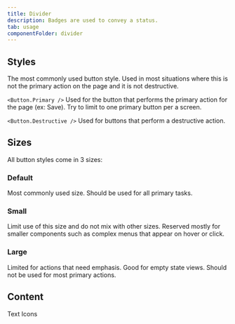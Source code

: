```yaml
---
title: Divider
description: Badges are used to convey a status.
tab: usage
componentFolder: divider
---
```



## Styles

The most commonly used button style. Used in most situations where this is not the primary action on the page and it is not destructive.

`<Button.Primary />`
Used for the button that performs the primary action for the page (ex: Save). Try to limit to one primary button per a screen.

`<Button.Destructive />`
Used for buttons that perform a destructive action.

## Sizes
All button styles come in 3 sizes:

### Default
Most commonly used size. Should be used for all primary tasks.
### Small
Limit use of this size and do not mix with other sizes. Reserved mostly for smaller components such as complex menus that appear on hover or click.
### Large
Limited for actions that need emphasis. Good for empty state views. Should not be used for most primary actions.

## Content
Text
Icons
